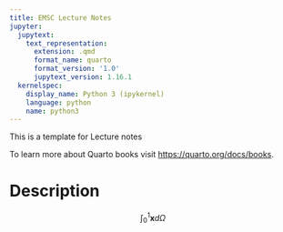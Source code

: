 ```yaml
---
title: EMSC Lecture Notes
jupyter:
  jupytext:
    text_representation:
      extension: .qmd
      format_name: quarto
      format_version: '1.0'
      jupytext_version: 1.16.1
  kernelspec:
    display_name: Python 3 (ipykernel)
    language: python
    name: python3
---
```


This is a template for Lecture notes 


To learn more about Quarto books visit <https://quarto.org/docs/books>.

# Description

$$
\int_0^1 \mathbf{x} d\Omega
$$
